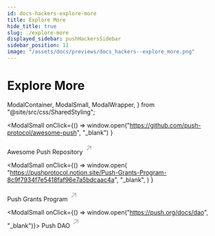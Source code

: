 ```yaml
---
id: docs-hackers-explore-more
title: Explore More
hide_title: true
slug: ./explore-more
displayed_sidebar: pushHackersSidebar
sidebar_position: 11
image: "/assets/docs/previews/docs_hackers--explore_more.png"
---
```


# Explore More

  ModalContainer,
  ModalSmall,
  ModalWrapper,
} from "@site/src/css/SharedStyling";

<ModalContainer>

<ModalSmall
  onClick={() =>
    window.open("https://github.com/push-protocol/awesome-push", "_blank")
  }
>
  <ModalWrapper>
    <span>
      Awesome Push Repository
      <svg
        width="20"
        height="28"
        viewBox="0 0 29 28"
        fill="none"
        xmlns="http://www.w3.org/2000/svg"
      >
        <path
          d="m7.501 21.001 14-14M10.125 7.001H21.5v11.375"
          stroke="#A0A3B1"
          stroke-width="2"
          stroke-linecap="round"
          stroke-linejoin="round"
        ></path>
      </svg>
    </span>
  </ModalWrapper>
</ModalSmall>

<ModalSmall
  onClick={() =>
    window.open(
      "https://pushprotocol.notion.site/Push-Grants-Program-8c9f7934f7e5418faf96e7a5bdcaac4a",
      "_blank",
    )
  }
>
  <ModalWrapper>
    <span>
      Push Grants Program
      <svg
        width="20"
        height="28"
        viewBox="0 0 29 28"
        fill="none"
        xmlns="http://www.w3.org/2000/svg"
      >
        <path
          d="m7.501 21.001 14-14M10.125 7.001H21.5v11.375"
          stroke="#A0A3B1"
          stroke-width="2"
          stroke-linecap="round"
          stroke-linejoin="round"
        ></path>
      </svg>
    </span>
  </ModalWrapper>
</ModalSmall>

<ModalSmall onClick={() => window.open("https://push.org/docs/dao", "_blank")}>
  <ModalWrapper>
    <span>
      Push DAO
      <svg
        width="20"
        height="28"
        viewBox="0 0 29 28"
        fill="none"
        xmlns="http://www.w3.org/2000/svg"
      >
        <path
          d="m7.501 21.001 14-14M10.125 7.001H21.5v11.375"
          stroke="#A0A3B1"
          stroke-width="2"
          stroke-linecap="round"
          stroke-linejoin="round"
        ></path>
      </svg>
    </span>
  </ModalWrapper>
</ModalSmall>

</ModalContainer>
